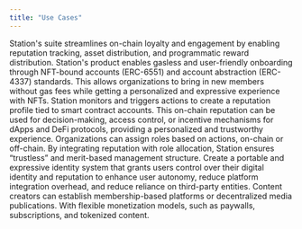 ```yaml
---
title: "Use Cases"
---
```


<AccordionGroup>
    <Accordion title="Membership loyalty & rewards">
        Station's suite streamlines on-chain loyalty and engagement by enabling reputation tracking, asset distribution, and programmatic reward distribution.
    </Accordion>
    <Accordion title="Gasless onboarding">
        Station's product enables gasless and user-friendly onboarding through NFT-bound accounts (ERC-6551) and account abstraction (ERC-4337) standards. This allows organizations to bring in new members without gas fees while getting a personalized and expressive experience with NFTs.
    </Accordion>
    <Accordion title="Onchain reputation">
        Station monitors and triggers actions to create a reputation profile tied to smart contract accounts. This on-chain reputation can be used for decision-making, access control, or incentive mechanisms for dApps and DeFi protocols, providing a personalized and trustworthy experience.
    </Accordion>
    <Accordion title="Onchain access and role management">
        Organizations can assign roles based on actions, on-chain or off-chain. By integrating reputation with role allocation, Station ensures “trustless” and merit-based management structure.
    </Accordion>
    <Accordion title='Interoperable profile ("Passport")'>
        Create a portable and expressive identity system that grants users control over their digital identity and reputation to enhance user autonomy, reduce platform integration overhead, and reduce reliance on third-party entities.
    </Accordion>
    <Accordion title="Content monetization">
        Content creators can establish membership-based platforms or decentralized media publications. With flexible monetization models, such as paywalls, subscriptions, and tokenized content.
    </Accordion>
</AccordionGroup>



